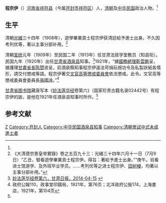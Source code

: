 '''程宗伊'''（{{bd|？||？|}}）[[河南省|河南省]][[祥符县|祥符县]]（今属[[开封市|开封市]][[祥符区|祥符区]]）人，[[清朝|清朝]]及[[中华民国|中华民国]]政治人物。<ref name=gs/>

==生平==
清朝[[光緒|光緒]]三十四年（1908年），遊學畢業貢士程宗伊获清廷給予進士出身。不久因考列优等，著以主事分部补用。<ref>《大清德宗景皇帝實錄》卷之五百九十三：光緒三十四年六月十一日（7月9日）“乙丑，驗看遊學畢業貢士程宗伊。得旨：著給予進士出身。”“庚午。验看进士馆游学、及外班毕业学员。……考列优等之进士程宗伊、[[田树梫|田树梫]]，均著以主事分部补用。”</ref>

清朝[[宣统|宣统]]元年（1909年）至民国二年（1913年）任甘肃法政学堂教员（知县衔）。民国九年（1920年）出任[[甘肃省|甘肃省]][[酒泉县|酒泉县]]知事。<ref name=gs>[http://epaper.gansudaily.com.cn/gsrb/html/2014-04/15/content_189496.htm 妙法莲华经卷第六，甘肃日报，2014-04-15] {{webarchive|url=https://web.archive.org/web/20160921033858/http://epaper.gansudaily.com.cn/gsrb/html/2014-04/15/content_189496.htm |date=2016-09-21 }}</ref>1921年，“據[[中华民国国务总理|國務總理]][[靳雲鹏|靳雲鹏]]呈，據護理[[甘肃行政长官列表|甘肅省長]][[陈誾|陈誾]]咨呈，前酒泉縣知事程宗伊違法苛捐玩視功令及私製狀紙各情形，請交付懲戒等語。程宗伊著交[[文官高等懲戒委員會|文官高等懲戒委員會]]依法懲戒。此令。文官高等懲戒委員會委員長[[張國淦|張國淦]]。”<ref>政府公報110，政事堂印鑄局，1921年，第76页；北洋政府公报174，上海書店，1921年，第104页</ref>

[[甘肃省图书馆|甘肃省图书馆]]藏唐写本《[[妙法莲华经|妙法莲华经]]卷第六》（国家珍贵古籍名录02442号）有程宗伊的跋，是他在1921年任酒泉县知事时所作。<ref name=gs/>

==参考文献==
{{reflist}}

{{光緒三十四年游學畢業進士}}
{{DEFAULTSORT:Cheng程}}
[[Category:程姓|Z]]
[[Category:开封人|Category:开封人]]
[[Category:中华民国酒泉县知事|Category:中华民国酒泉县知事]]
[[Category:清朝會試中式未成進士者|Category:清朝會試中式未成進士者]]